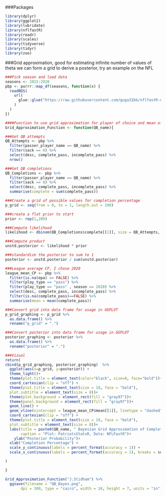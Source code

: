 ###Packages
```r
library(dplyr)
library(ggplot2)
library(lubridate)
library(nflfastR)
library(readr)
library(scales)
library(tidyverse)
library(tidyr)
library(zoo)
```

###Grid approximation, good for estimating infinite number of values of theta we can form a grid to derive a posterior, try an example on the NFL
```r
###Pick season and load data
seasons <- 2015:2020
pbp <- purrr::map_df(seasons, function(x) {
  readRDS(
    url(
      glue::glue("https://raw.githubusercontent.com/guga31bb/nflfastR-data/master/data/play_by_play_{x}.rds")
    )
  )
})

####Function to use grid approximation for player of choice and mean of choice (I am using 2020 league average CP)
Grid_Approximation_Function <- function(QB_name){

###Get QB attempts
QB_Attempts <- pbp %>%
  filter(passer_player_name == QB_name) %>%
  filter(sack == 0) %>%
  select(desc, complete_pass, incomplete_pass) %>%
  nrow()

###Get QB completions
QB_Completions <- pbp %>%
  filter(passer_player_name == QB_name) %>%
  filter(sack == 0) %>%
  select(desc, complete_pass, incomplete_pass) %>%
  summarise(complete = sum(complete_pass)) 

###Create a grid of possible values for completion percentage
p_grid <- seq(from = 0, to = 1, length.out = 200)

###create a flat prior to start
prior <- rep(1,200)

###Compute likelihood
likelihood <- dbinom(QB_Completions$complete[[1]], size = QB_Attempts, prob = p_grid)

###Compute product
unstd.posterior <- likelihood * prior

###standardize the posterior to sum to 1
posterior <- unstd.posterior / sum(unstd.posterior)

###League average CP, I chose 2020 
league_mean_CP <- pbp %>%
  filter(is.na(epa) == FALSE) %>%
  filter(play_type == "pass") %>%
  filter(play_type == "pass" , season == 2020) %>%
  select(desc, complete_pass, incomplete_pass) %>%
  filter(is.na(complete_pass)==FALSE) %>%
  summarise(mean = mean(complete_pass))

###Convert grid into data frame for usage in GGPLOT
p_grid_graphing <- p_grid %>%
  as.data.frame() %>%
  rename("p_grid" = ".")

###Convert posterior into data frame for usage in GGPLOT
posterior_graphing <- posterior %>%
  as.data.frame() %>%
  rename("posterior" = ".")

###Vizual
return(
cbind(p_grid_graphing, posterior_graphing)  %>%
  ggplot(aes(x=p_grid, y=posterior)) +
  theme_light()+
  theme(plot.title = element_text(color="black", size=8, face="bold"))+
  coord_cartesian(clip = "off") +
  theme(plot.title = element_text(size = 10, face = "bold"),
  plot.subtitle = element_text(size = 8))+
  theme(plot.background = element_rect(fill = "gray97"))+
  theme(panel.background = element_rect(fill = "gray97"))+
  geom_line() +
  geom_vline(xintercept = league_mean_CP$mean[[1]], linetype = "dashed", color = "dark red") +
  coord_cartesian(clip = "off") +
  theme(plot.title = element_text(size = 10, face = "bold"),
  plot.subtitle = element_text(size = 8))+
  labs(title = paste0(QB_name, " Bayesian Grid Approximation of Completion Percentage"),
       caption = "Plot: PatriotsStatsR, Data: NFLFastR")+
    ylab("Posterior Probability")+
  xlab("Completion Percentage") +
  scale_y_continuous(labels = percent_format(accuracy = 1)) +
  scale_x_continuous(labels = percent_format(accuracy = 1), breaks = seq(0,1,.05))

)

}

Grid_Approximation_Function("J.Stidham") %>%
  ggsave(filename = "QB_Bayes.png", 
       dpi = 300, type = "cairo", width = 10, height = 7, units = "in")

```
